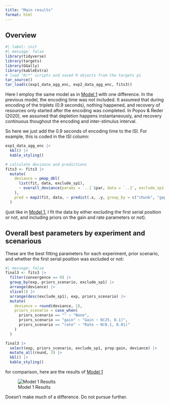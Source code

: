 ```yaml
---
title: "Main results"
format: html
---
```


## Overview

```r
#| label: init
#| message: false
library(tidyverse)
library(targets)
library(GGally)
library(kableExtra)
# load "R/*" scripts and saved R objects from the targets pi
tar_source()
tar_load(c(exp1_data_agg_enc, exp2_data_agg_enc, fits3))
```


Here I employ the same model as in [Model 1](modelling_edas_approach.qmd) with one difference. In the previous model, the encoding time was not included. It assumed that during encoding of the triplets (0.9 seconds), nothing happened, and recovery of resources only started after the encoding was completed. In Popov & Reder (2020), we assumed that depletion happens instantaneously, and recovery continuous thoughout the encoding and inter-stimulus interval.

So here we just add the 0.9 seconds of encoding time to the ISI. For example, this is coded in the ISI column:

```r
exp1_data_agg_enc |>
  kbl() |>
  kable_styling()
```

```r
# calculate deviance and predictions
fits3 <- fits3 |>
  mutate(
    deviance = pmap_dbl(
      list(fit, data, exclude_sp1),
      ~ overall_deviance(params = `..1`$par, data = `..2`, exclude_sp1 = `..3`)
    ),
    pred = map2(fit, data, ~ predict(.x, .y, group_by = c("chunk", "gap")))
  )
```

(just like in [Model 1](modelling_edas_approach.qmd), I fit the data by either excluding the first serial position or not, and including priors on the gain and rate parameters or not).

## Overall best parameters by experiment and scenarious

These are the best fitting parameters for each experiment, prior scenario, and whether the first serial position was excluded or not:

```r
#| message: false
final3 <- fits3 |>
  filter(convergence == 0) |>
  group_by(exp, priors_scenario, exclude_sp1) |>
  arrange(deviance) |>
  slice(1) |>
  arrange(desc(exclude_sp1), exp, priors_scenario) |>
  mutate(
    deviance = round(deviance, 1),
    priors_scenario = case_when(
      priors_scenario == "" ~ "None",
      priors_scenario == "gain" ~ "Gain ~ N(25, 0.1)",
      priors_scenario == "rate" ~ "Rate ~ N(0.1, 0.01)"
    )
  )

final3 |>
  select(exp, priors_scenario, exclude_sp1, prop:gain, deviance) |>
  mutate_all(round, 3) |>
  kbl() |>
  kable_styling()
```

for comparison, here are the results of [Model 1](modelling_edas_approach.qmd)

![Model 1 Results](20240550-155053.png)

Doesn't make much of a difference. Do not pursue further.